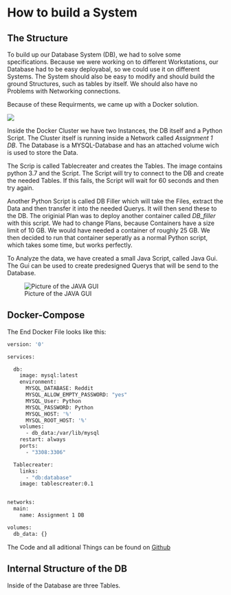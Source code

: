 # How to build a System

## The Structure

To build up our Database System (DB), we had to solve some specifications. 
Because we were working on to different Workstations, our Database had to be easy deployabal, so we could use it on different Systems.
The System should also be easy to modify and should build the ground Structures, such as tables by itself. We should also have no Problems with Networking connections.

Because of these Requirments, we came up with a Docker solution. 

![](./System-Structure.png)

Inside the Docker Cluster we have two Instances, the DB itself and a Python Script.
The Cluster itself is running inside a Network called *Assignment 1 DB*. 
The Database is a MYSQL-Database and has an attached volume wich is used to store the Data. 

The Scrip is called Tablecreater and creates the Tables. The image contains python 3.7 and the Script. The Script will try to connect to the DB and create the needed Tables. If this fails, the Script will wait for 60 seconds and then try again.

Another Python Script is called DB Filler which will take the Files, extract the Data and then transfer it into the needed Querys. It will then send these to the DB.
The originial Plan was to deploy another container called *DB_filler* with this script. We had to change Plans, because Containers have a size limit of 10 GB. We would have needed a container of roughly 25 GB. 
We then decided to run that container seperatly as a normal Python script, which takes some time, but works perfectly.

To Analyze the data, we have created a small Java Script, called Java Gui. The Gui can be used to create predesigned Querys that will be send to the Database.

![Picture of the JAVA GUI](./GUI.png)

## Docker-Compose 

The End Docker File looks like this:

```dockerfile
version: '0'

services:

  db:
    image: mysql:latest
    environment:
      MYSQL_DATABASE: Reddit
      MYSQL_ALLOW_EMPTY_PASSWORD: "yes"
      MYSQL_User: Python
      MYSQL_PASSWORD: Python
      MYSQL_HOST: '%'
      MYSQL_ROOT_HOST: '%'
    volumes:
      - db_data:/var/lib/mysql
    restart: always
    ports:
      - "3308:3306"

  Tablecreater:
    links:
      - "db:database"
    image: tablescreater:0.1


networks:
  main:
    name: Assignment 1 DB

volumes:
  db_data: {}
```

The Code and all aditional Things can be found on [Github](https://github.com/Darker97/Reddit-SQL-Databases)

## Internal Structure of the DB

Inside of the Database are three Tables. 


